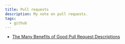 ```yaml
---
title: Pull requests
description: My note on pull requests.
tags:
  - github
---
```


- [The Many Benefits of Good Pull Request Descriptions](https://formidable.com/blog/2020/good-pr-descriptions/)

